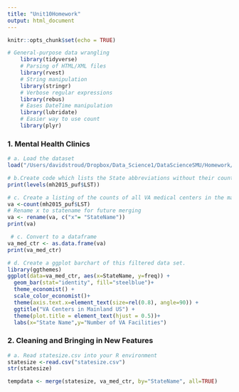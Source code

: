 ```yaml
---
title: "Unit10Homework"
output: html_document
---
```


```r
knitr::opts_chunk$set(echo = TRUE)
```

```r
# General-purpose data wrangling
    library(tidyverse)  
    # Parsing of HTML/XML files  
    library(rvest)    
    # String manipulation
    library(stringr)   
    # Verbose regular expressions
    library(rebus)     
    # Eases DateTime manipulation
    library(lubridate)
    # Easier way to use count
    library(plyr)
```

### 1. Mental Health Clinics 
```r
# a. Load the dataset
load("/Users/davidstroud/Dropbox/Data_Science1/DataScienceSMU/Homework/Unit10/N-MHSS-2015-DS0001-bndl-data-r/N-MHSS-2015-DS0001-data/N-MHSS-2015-DS0001-data-r.rda")
```

```r
# b.Create code which lists the State abbreviations without their counts
print(levels(mh2015_puf$LST))
```


```r
# c. Create a listing of the counts of all VA medical centers in the mainland US by state
va <-count(mh2015_puf$LST)
# Rename x to statename for future merging
va <- rename(va, c("x"= "StateName"))
print(va)
```



```r
 # c. Convert to a dataframe 
va_med_ctr <- as.data.frame(va)
print(va_med_ctr)
```

```r
# d. Create a ggplot barchart of this filtered data set.
library(ggthemes)
ggplot(data=va_med_ctr, aes(x=StateName, y=freq)) +
  geom_bar(stat="identity", fill="steelblue")+
  theme_economist() + 
  scale_color_economist()+
  theme(axis.text.x=element_text(size=rel(0.8), angle=90)) +
  ggtitle("VA Centers in Mainland US") +
  theme(plot.title = element_text(hjust = 0.5))+
  labs(x="State Name",y="Number of VA Facilities")
```


### 2. Cleaning and Bringing in New Features

```r
# a. Read statesize.csv into your R environment
statesize <-read.csv("statesize.csv")
str(statesize)
```

```r
tempdata <- merge(statesize, va_med_ctr, by="StateName", all=TRUE)
```




















